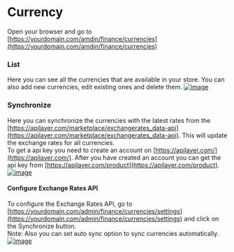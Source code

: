 # Currency

Open your browser and go to [https://yourdomain.com/amdin/finance/currencies](https://yourdomain.com/amdin/finance/currencies)

### List
Here you can see all the currencies that are available in your store. You can also add new currencies, edit existing ones and delete them.
[![image](https://www.linkpicture.com/q/Web-capture_5-3-2023_133122_aiimage.abndevs.net.jpeg)](https://www.linkpicture.com/view.php?img=LPic64044556db710359253103)

### Synchronize
Here you can synchronize the currencies with the latest rates from the [https://apilayer.com/marketplace/exchangerates_data-api](https://apilayer.com/marketplace/exchangerates_data-api). This will update the exchange rates for all currencies. <br/>
To get a api key you need to create an account on [https://apilayer.com/](https://apilayer.com/). After you have created an account you can get the api key from [https://apilayer.com/product](https://apilayer.com/product). <br/>
[![image](https://www.linkpicture.com/q/Screenshot-from-2023-03-05-12-39-61.png)](https://www.linkpicture.com/view.php?img=LPic6404464ceaf0e2055883636)

#### Configure Exchange Rates API
To configure the Exchange Rates API, go to [https://yourdomain.com/admin/finance/currencies/settings](https://yourdomain.com/admin/finance/currencies/settings) and click on the Synchronize button. <br/>
Note: Also you can set auto sync option to sync currencies automatically. <br/>
[![image](https://www.linkpicture.com/q/Web-capture_5-3-2023_133659_aiimage.abndevs.net.jpeg)](https://www.linkpicture.com/view.php?img=LPic640446aa67d3c1029771040)